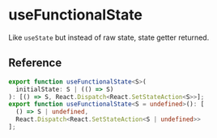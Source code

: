 
<Meta title="State/useFunctionalState" />

# useFunctionalState

Like `useState` but instead of raw state, state getter returned.

## Reference

```ts
export function useFunctionalState<S>(
  initialState: S | (() => S)
): [() => S, React.Dispatch<React.SetStateAction<S>>];
export function useFunctionalState<S = undefined>(): [
  () => S | undefined,
  React.Dispatch<React.SetStateAction<S | undefined>>
];
```
